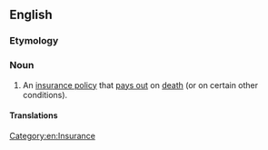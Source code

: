{{also|life-assurance}}
==English==

===Etymology===
{{com|en|life|assurance}}

===Noun===
{{en-noun|-}}

# An [[insurance policy]] that [[pay out|pays out]] on [[death]] (or on certain other conditions).

====Translations====
{{trans-see|insurance policy|life insurance}}

[[Category:en:Insurance]]